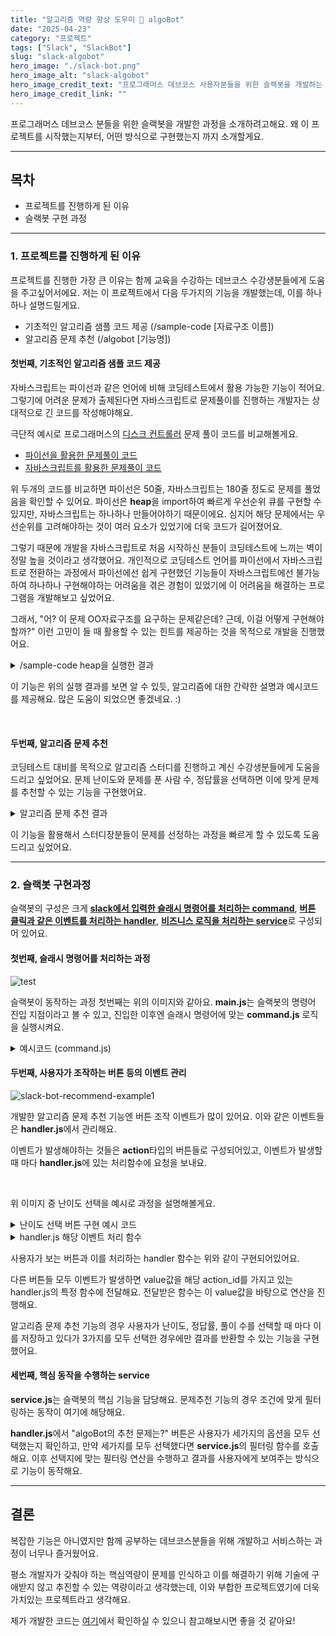 ```yaml
---
title: "알고리즘 역량 향상 도우미 🤖 algoBot"
date: "2025-04-23"
category: "프로젝트"
tags: ["Slack", "SlackBot"]
slug: "slack-algobot"
hero_image: "./slack-bot.png"
hero_image_alt: "slack-algobot"
hero_image_credit_text: "프로그래머스 데브코스 사용자분들을 위한 슬랙봇을 개발하는 과정"
hero_image_credit_link: ""
---
```



프로그래머스 데브코스 분들을 위한 슬랙봇을 개발한 과정을 소개하려고해요. 왜 이 프로젝트를 시작했는지부터, 어떤 방식으로 구현했는지 까지 소개할게요.

<hr/>

## 목차
<ul>
  <li>프로젝트를 진행하게 된 이유</li>
  <li>슬랙봇 구현 과정</li>
</ul>

<hr/>

### 1. 프로젝트를 진행하게 된 이유

프로젝트를 진행한 가장 큰 이유는 함께 교육을 수강하는 데브코스 수강생분들에게 도움을 주고싶어서에요. 저는 이 프로젝트에서 다음 두가지의 기능을 개발했는데, 이를 하나하나 설명드릴게요.

- 기초적인 알고리즘 샘플 코드 제공 (/sample-code [자료구조 이름])
- 알고리즘 문제 추천 (/algobot [기능명])

#### 첫번째, 기초적인 알고리즘 샘플 코드 제공

자바스크립트는 파이선과 같은 언어에 비해 코딩테스트에서 활용 가능한 기능이 적어요. 그렇기에 어려운 문제가 출제된다면 자바스크립트로 문제풀이를 진행하는 개발자는 상대적으로 긴 코드를 작성해야해요.

극단적 예시로 프로그래머스의 <a href="https://school.programmers.co.kr/learn/courses/30/lessons/42627">디스크 컨트롤러</a> 문제 풀이 코드를 비교해볼게요.

<ul>
  <li>
    <a href="https://github.com/jung-jinyoung/algostudy2025/blob/master/4%EC%A3%BC%EC%B0%A8(250408)/%EC%A0%95%EC%A7%84%EC%98%81/%EB%94%94%EC%8A%A4%ED%81%AC%20%EC%BB%A8%ED%8A%B8%EB%A1%A4%EB%9F%AC.py">파이선을 활용한 문제풀이 코드</a>
  </li>
  <li>
    <a href="https://github.com/jung-jinyoung/algostudy2025/blob/master/4%EC%A3%BC%EC%B0%A8(250408)/%ED%95%9C%EC%A7%80%EC%9B%85/%EB%94%94%EC%8A%A4%ED%81%AC%EC%BB%A8%ED%8A%B8%EB%A1%A4%EB%9F%AC.js">자바스크립트를 활용한 문제풀이 코드</a>
  </li>
</ul>

위 두개의 코드를 비교하면 파이선은 50줄, 자바스크립트는 180줄 정도로 문제를 풀었음을 확인할 수 있어요.
파이선은 **heap**을 import하여 빠르게 우선순위 큐를 구현할 수 있지만, 자바스크립트는 하나하나 만들어야하기 때문이에요. 심지어 해당 문제에서는 우선순위를 고려해야하는 것이 여러 요소가 있었기에 더욱 코드가 길어졌어요.

그렇기 때문에 개발을 자바스크립트로 처음 시작하신 분들이 코딩테스트에 느끼는 벽이 정말 높을 것이라고 생각했어요.
개인적으로 코딩테스트 언어를 파이선에서 자바스크립트로 전환하는 과정에서 파이선에선 쉽게 구현했던 기능들이 자바스크립트에선 불가능하여 하나하나 구현해야하는 어려움을 겪은 경험이 있었기에 이 어려움을 해결하는 프로그램을 개발해보고 싶었어요.

그래서, "어? 이 문제 OO자료구조를 요구하는 문제같은데? 근데, 이걸 어떻게 구현해야할까?" 이런 고민이 들 때 활용할 수 있는 힌트를 제공하는 것을 목적으로 개발을 진행했어요.

<details>
  <summary>/sample-code heap을 실행한 결과</summary>

  ![sample](./samplecode-heap.png)
</details>

이 기능은 위의 실행 결과를 보면 알 수 있듯, 알고리즘에 대한 간략한 설명과 예시코드를 제공해요. 많은 도움이 되었으면 좋겠네요. :)

<br/>

#### 두번째, 알고리즘 문제 추천

코딩테스트 대비를 목적으로 알고리즘 스터디를 진행하고 계신 수강생분들에게 도움을 드리고 싶었어요. 문제 난이도와 문제를 푼 사람 수, 정답률을 선택하면 이에 맞게 문제를 추천할 수 있는 기능을 구현했어요.

<details>
  <summary>알고리즘 문제 추천 결과</summary>

  ![algobot example](./algobot-example.png)
</details>

이 기능을 활용해서 스터디장분들이 문제를 선정하는 과정을 빠르게 할 수 있도록 도움드리고 싶었어요.

<hr/>

### 2. 슬랙봇 구현과정

슬랙봇의 구성은 크게 <u>**slack에서 입력한 슬래시 명령어를 처리하는 command**</u>, <u>**버튼 클릭과 같은 이벤트를 처리하는 handler**</u>, <u>**비즈니스 로직을 처리하는 service**</u>로 구성되어 있어요.

#### 첫번째, 슬래시 명령어를 처리하는 과정

<img src={slackBotLogic1} alt="test" className="mx-auto"/>

슬랙봇이 동작하는 과정 첫번째는 위의 이미지와 같아요. **main.js**는 슬랙봇의 명령어 진입 지점이라고 볼 수 있고, 진입한 이후엔 슬래시 명령어에 맞는 **command.js** 로직을 실행시켜요.

<details>
  <summary>예시코드 (command.js)</summary>

  ```js
  const service = require('./service');
  const {chooseAlgorithm} = require("./service");

  function algoBot(app) {
    // sample-code 슬래시 명령어를 입력한 경우 실행될 함수
    app.command('/sample-code', async ({ command, ack, say }) => {
      await ack();
      const dataStructure = command.text.trim().toLowerCase(); // 뒤에 추가로 입력한 명령어
      const example = chooseAlgorithm(dataStructure); // 이에 해당하는 알고리즘을 가져옴
      await say({
        // ... slack에 나타날 텍스트, UI를 정의
      })
    })
    app.command('/algobot', async ({command, ack, say}) => {
      await ack();
      const order = command.text.trim().toLowerCase(); // 뒤에 추가로 입력한 명령어
      if (order === 'recommend') {
        await say({
          // recommend란 명령어가 발생하면 보여줄 텍스트와 UI
        })
      } else {
        // recommend 명령이 아닌 경우 진행될 로직이에요.
      }
    })
  }

  module.exports = { algoBot };
  ```
</details>

#### 두번째, 사용자가 조작하는 버튼 등의 이벤트 관리

![slack-bot-recommend-example1](./slack-bot-recommend-example1.png)

개발한 알고리즘 문제 추천 기능엔 버튼 조작 이벤트가 많이 있어요. 이와 같은 이벤트들은 **handler.js**에서 관리해요.

이벤트가 발생해야하는 것들은 **action**타입의 버튼들로 구성되어있고, 이벤트가 발생할 때 마다 **handler.js**에 있는 처리함수에 요청을 보내요.

<br/>

위 이미지 중 난이도 선택을 예시로 과정을 설명해볼게요.

<details>
  <summary>난이도 선택 버튼 구현 예시 코드</summary>

    ```js
    {
      type: 'actions',
      elements: [
    {
      type: 'static_select',
      action_id: 'select_difficulty',
      placeholder: {
      type: "plain_text",
      text: "난이도 선택 (0 - 5)"
    },
      options: [0, 1, 2, 3, 4, 5].map((level) => ({
      text: {
      type: 'plain_text',
      text: `${level}`
    },
      value: `difficulty_${level}`
    }))
    },
      // UI ..
      ]
    }
    ```
</details>

<details>
  <summary>handler.js 해당 이벤트 처리 함수</summary>

  ```js
  function selectDifficulty(app) {
    app.action('select_difficulty', async ({ body, ack, say }) => {
      await ack();
      const userId = body.user.id;
      const selected = body.actions[0].selected_option.value;
      userSelection[userId] = { ...(userSelection[userId] || {}), difficulty: selected };
    })
  }
  ```
</details>

사용자가 보는 버튼과 이를 처리하는 handler 함수는 위와 같이 구현되어있어요.

다른 버튼들 모두 이벤트가 발생하면 value값을 해당 action_id를 가지고 있는 handler.js의 특정 함수에 전달해요.
전달받은 함수는 이 value값을 바탕으로 연산을 진행해요.

알고리즘 문제 추천 기능의 경우 사용자가 난이도, 정답률, 풀이 수를 선택할 때 마다 이를 저장하고 있다가 3가지를 모두 선택한 경우에만 결과를 반환할 수 있는 기능을 구현했어요.

#### 세번째, 핵심 동작을 수행하는 service

**service.js**는 슬랙봇의 핵심 기능을 담당해요. 문제추천 기능의 경우 조건에 맞게 필터링하는 동작이 여기에 해당해요.

**handler.js**에서 "algoBot의 추천 문제는?" 버튼은 사용자가 세가지의 옵션을 모두 선택했는지 확인하고, 만약 세가지를 모두 선택했다면 **service.js**의 필터링 함수를 호출해요.
이후 선택지에 맞는 필터링 연산을 수행하고 결과를 사용자에게 보여주는 방식으로 기능이 동작해요.

<hr/>

## 결론

복잡한 기능은 아니였지만 함께 공부하는 데브코스분들을 위해 개발하고 서비스하는 과정이 너무나 즐거웠어요.

평소 개발자가 갖춰야 하는 핵심역량이 문제를 인식하고 이를 해결하기 위해 기술에 구애받지 않고 추진할 수 있는 역량이라고 생각했는데, 이와 부합한 프로젝트였기에 더욱 가치있는 프로젝트라고 생각해요.

제가 개발한 코드는 <a href="https://github.com/scorchedrice/slack-bot">여기</a>에서 확인하실 수 있으니 참고해보시면 좋을 것 같아요!